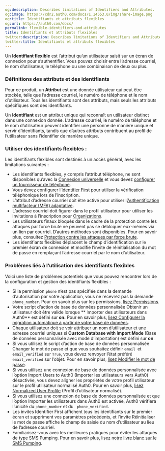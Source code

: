 ```yaml
---
og:description: Describes limitations of Identifiers and Attributes.
og:image: https://cdn2.auth0.com/docs/1.14553.0/img/share-image.png
og:title: Identifiants et attributs flexibles
og:url: https://auth0.com/docs/
permalink: flexible-identifiers-and-attributes
title: Identifiants et attributs flexibles
twitter:description: Describes limitations of Identifiers and Attributes.
twitter:title: Identifiants et attributs flexibles
---
```




Un **Identifiant flexible** est l’attribut qu’un utilisateur saisit sur un écran de connexion pour s’authentifier. Vous pouvez choisir entre l’adresse courriel, le nom d’utilisateur, le téléphone ou une combinaison de deux ou plus.

### Définitions des attributs et des identifiants

Pour ce produit, un **Attribut** est une donnée utilisateur qui peut être stockée, telle que l’adresse courriel, le numéro de téléphone et le nom d’utilisateur. Tous les identifiants sont des attributs, mais seuls les attributs spécifiques sont des identifiants.

Un **Identifiant** est un attribut unique qui reconnaît un utilisateur distinct dans une connexion donnée. L’adresse courriel, le numéro de téléphone et le nom d’utilisateur peuvent identifier une personne de manière unique et servir d’identifiants, tandis que d’autres attributs contribuent au profil de l’utilisateur sans l’identifier de manière unique.

### Utiliser des identifiants flexibles :

Les identifiants flexibles sont destinés à un accès général, avec les limitations suivantes :

* Les identifiants flexibles, y compris l’attribut téléphone, ne sont disponibles qu’avec la [Connexion universelle](/login/universal-login/universal-experience) et vous devez [configurer un fournisseur de téléphone](/configure-phone-messaging-providers).
* Vous devez configurer l’[Identifier First](/login/universal-login/identifier-first) pour utiliser la vérification téléphonique lors de l’inscription.
* L’attribut d’adresse courriel doit être activé pour utiliser l’[Authentification multifacteur (MFA) adaptative](/mfa/adaptive-mfa).
* L’adresse courriel doit figurer dans le profil utilisateur pour utiliser les invitations à l’inscription pour [Organizations](/organizations/organizations-overview).
* Les utilisateurs finaux bloqués dans le cadre de la protection contre les attaques par force brute ne peuvent pas se débloquer eux-mêmes via un lien par courriel. D’autres méthodes sont disponibles. Pour en savoir plus, consultez [Protection contre les attaques par force brute](/attack-protection/brute-force-protection).
* Les identifiants flexibles déplacent le champ d’identification sur le premier écran de connexion et modifie l’invite de réinitialisation du mot de passe en remplaçant l’adresse courriel par le nom d’utilisateur.

### Problèmes liés à l’utilisation des identifiants flexibles

Voici une liste de problèmes potentiels que vous pouvez rencontrer lors de la configuration et gestion des identifiants flexibles :

* Si la permission `phone` n’est pas spécifiée dans la demande d’autorisation par votre application, vous ne recevrez pas la demande `phone_number`. Pour en savoir plus sur les permissions, [lisez Permissions](/apis/scopes).
* Votre script d’action de base de données personnalisée Obtenir un utilisateur doit être valide lorsque ** Importer des utilisateurs dans Auth0** est défini sur **on.** Pour en savoir plus, [lisez Configurer la migration automatique à partir de votre base de données](/users/import-and-export-users/configure-automatic-migration-from-your-database).
* Chaque utilisateur doit se voir attribuer un nom d’utilisateur et une adresse courriel uniques si **Custom Database with Import Mode** (Base de données personnalisée avec mode d’importation) est défini sur **on**.
* Si vous utilisez le script d’action de base de données personnalisée Changer le mot de passe et que vous souhaitez définir `email `et `email_verified` sur `True`, vous devez renvoyer l’état préféré `email_verified` sur l’objet. Pour en savoir plus, [lisez Modifier le mot de passe](/change-password).
* Si vous utilisez une connexion de base de données personnalisée avec l’option Import Users to Auth0 (Importer les utilisateurs vers Auth0) désactivée, vous devez aligner les propriétés de votre profil utilisateur sur le profil utilisateur normalisé Auth0. Pour en savoir plus, [lisez Normalized User Profile](/users/user-profiles/normalized-user-profiles) (Profil d’utilisateur normalisé).
* Si vous utilisez une connexion de base de données personnalisée et que l’option Importer les utilisateurs dans Auth0 est activée, Auth0 vérifiera l’unicité du `phone_number` et du ` phone_verified.`
* Les invites Identifier First affichent tous les identifiants sur le premier écran et suppriment vos paramètres précédents, et l’invite Réinitialiser le mot de passe affiche le champ de saisie du nom d’utilisateur au lieu de l’adresse courriel.
* Familiarisez-vous avec les meilleures pratiques pour éviter les attaques de type SMS Pumping. Pour en savoir plus, lisez notre [livre blanc sur le SMS Pumping](https://www.okta.com/resources/whitepaper-handling-toll-fraud-and-sms-pumping-with-twilio-in-the-okta-customer-identity/).